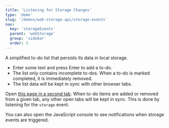 ```yaml
---
title: 'Listening for Storage Changes'
type: 'demo'
slug: '/demos/web-storage-api/storage-events'
nav:
  key: 'storageEvents'
  parent: 'webStorage'
  group: 'sidebar'
  order: 3
---
```


A simplified to-do list that persists its data in local storage.

 - Enter some text and press Enter to add a to-do.
 - The list only contains incomplete to-dos. When a to-do is marked completed, it is immediately removed.
 - The list data will be kept in sync with other browser tabs.

Open <a href="/demos/web-storage-api/storage-events" target="_blank">this page in a second tab</a>.
When to-do items are added or removed from a given tab, any other open tabs will be kept in sync. This is done by listening
for the `storage` event.

You can also open the JavaScript console to see notifications when storage events are triggered.

